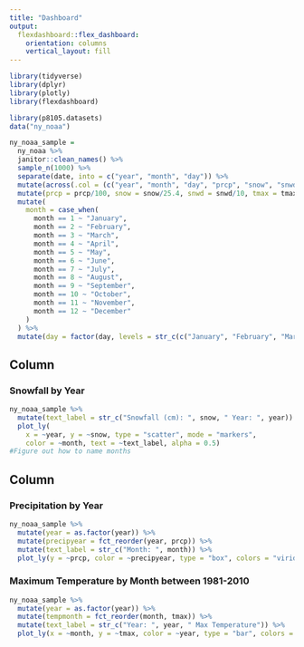 ```yaml
---
title: "Dashboard"
output: 
  flexdashboard::flex_dashboard:
    orientation: columns
    vertical_layout: fill
---
```


```r
library(tidyverse) 
library(dplyr)
library(plotly)
library(flexdashboard)

library(p8105.datasets)
data("ny_noaa")

ny_noaa_sample = 
  ny_noaa %>% 
  janitor::clean_names() %>% 
  sample_n(1000) %>%
  separate(date, into = c("year", "month", "day")) %>% 
  mutate(across(.col = (c("year", "month", "day", "prcp", "snow", "snwd", "tmax", "tmin")), as.numeric)) %>%
  mutate(prcp = prcp/100, snow = snow/25.4, snwd = snwd/10, tmax = tmax/10, tmin = tmin/10) %>% 
  mutate(
    month = case_when(
      month == 1 ~ "January",
      month == 2 ~ "February",
      month == 3 ~ "March",
      month == 4 ~ "April",
      month == 5 ~ "May",
      month == 6 ~ "June",
      month == 7 ~ "July",
      month == 8 ~ "August",
      month == 9 ~ "September",
      month == 10 ~ "October",
      month == 11 ~ "November",
      month == 12 ~ "December"
    )
  ) %>% 
  mutate(day = factor(day, levels = str_c(c("January", "February", "March", "April", "May", "June", "July", "August", "September", "October", "November", "December"))))

```

Column {data-width=650}
-----------------------------------------------------------------------

### Snowfall by Year



```r
ny_noaa_sample %>%
  mutate(text_label = str_c("Snowfall (cm): ", snow, " Year: ", year)) %>% 
  plot_ly(
    x = ~year, y = ~snow, type = "scatter", mode = "markers",
    color = ~month, text = ~text_label, alpha = 0.5)
#Figure out how to name months
```

Column {data-width=350}
-----------------------------------------------------------------------

### Precipitation by Year

```r
ny_noaa_sample %>% 
  mutate(year = as.factor(year)) %>% 
  mutate(precipyear = fct_reorder(year, prcp)) %>% 
  mutate(text_label = str_c("Month: ", month)) %>% 
  plot_ly(y = ~prcp, color = ~precipyear, type = "box", colors = "viridis", text = ~text_label)
```

### Maximum Temperature by Month between 1981-2010

```r
ny_noaa_sample %>% 
  mutate(year = as.factor(year)) %>% 
  mutate(tempmonth = fct_reorder(month, tmax)) %>% 
  mutate(text_label = str_c("Year: ", year, " Max Temperature")) %>% 
  plot_ly(x = ~month, y = ~tmax, color = ~year, type = "bar", colors = "viridis", text = ~text_label)
```
